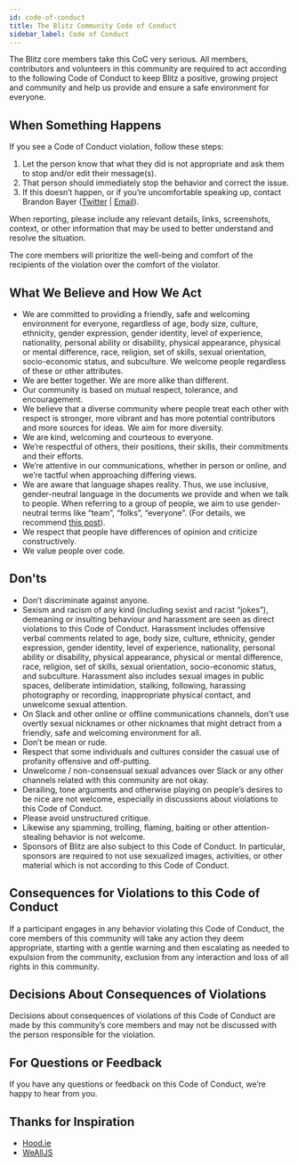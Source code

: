 ```yaml
---
id: code-of-conduct
title: The Blitz Community Code of Conduct
sidebar_label: Code of Conduct
---
```


<!--alex disable racist sexual nuts-->

The Blitz core members take this CoC very serious. All members, contributors and volunteers in this community are required to act according to the following Code of Conduct to keep Blitz a positive, growing project and community and help us provide and ensure a safe environment for everyone.

## When Something Happens

If you see a Code of Conduct violation, follow these steps:

1. Let the person know that what they did is not appropriate and ask them to stop and/or edit their message(s).
2. That person should immediately stop the behavior and correct the issue.
3. If this doesn’t happen, or if you’re uncomfortable speaking up, contact Brandon Bayer ([Twitter](https://twitter.com/flybayer) | [Email](mailto:b@bayer.ws)).

When reporting, please include any relevant details, links, screenshots, context, or other information that may be used to better understand and resolve the situation.

The core members will prioritize the well-being and comfort of the recipients of the violation over the comfort of the violator.

## What We Believe and How We Act

- We are committed to providing a friendly, safe and welcoming environment for everyone, regardless of age, body size, culture, ethnicity, gender expression, gender identity, level of experience, nationality, personal ability or disability, physical appearance, physical or mental difference, race, religion, set of skills, sexual orientation, socio-economic status, and subculture. We welcome people regardless of these or other attributes.
- We are better together. We are more alike than different.
- Our community is based on mutual respect, tolerance, and encouragement.
- We believe that a diverse community where people treat each other with respect is stronger, more vibrant and has more potential contributors and more sources for ideas. We aim for more diversity.
- We are kind, welcoming and courteous to everyone.
- We’re respectful of others, their positions, their skills, their commitments and their efforts.
- We’re attentive in our communications, whether in person or online, and we’re tactful when approaching differing views.
- We are aware that language shapes reality. Thus, we use inclusive, gender-neutral language in the documents we provide and when we talk to people. When referring to a group of people, we aim to use gender-neutral terms like “team”, “folks”, “everyone”. (For details, we recommend [this post](https://modelviewculture.com/pieces/gendered-language-feature-or-bug-in-software-documentation)).
- We respect that people have differences of opinion and criticize constructively.
- We value people over code.

## Don'ts

- Don’t discriminate against anyone.
- Sexism and racism of any kind (including sexist and racist “jokes”), demeaning or insulting behaviour and harassment are seen as direct violations to this Code of Conduct. Harassment includes offensive verbal comments related to age, body size, culture, ethnicity, gender expression, gender identity, level of experience, nationality, personal ability or disability, physical appearance, physical or mental difference, race, religion, set of skills, sexual orientation, socio-economic status, and subculture. Harassment also includes sexual images in public spaces, deliberate intimidation, stalking, following, harassing photography or recording, inappropriate physical contact, and unwelcome sexual attention.
- On Slack and other online or offline communications channels, don't use overtly sexual nicknames or other nicknames that might detract from a friendly, safe and welcoming environment for all.
- Don’t be mean or rude.
- Respect that some individuals and cultures consider the casual use of profanity offensive and off-putting.
- Unwelcome / non-consensual sexual advances over Slack or any other channels related with this community are not okay.
- Derailing, tone arguments and otherwise playing on people’s desires to be nice are not welcome, especially in discussions about violations to this Code of Conduct.
- Please avoid unstructured critique.
- Likewise any spamming, trolling, flaming, baiting or other attention-stealing behavior is not welcome.
- Sponsors of Blitz are also subject to this Code of Conduct. In particular, sponsors are required to not use sexualized images, activities, or other material which is not according to this Code of Conduct.

## Consequences for Violations to this Code of Conduct

If a participant engages in any behavior violating this Code of Conduct, the core members of this community will take any action they deem appropriate, starting with a gentle warning and then escalating as needed to expulsion from the community, exclusion from any interaction and loss of all rights in this community.

## Decisions About Consequences of Violations

Decisions about consequences of violations of this Code of Conduct are made by this community’s core members and may not be discussed with the person responsible for the violation.

## For Questions or Feedback

If you have any questions or feedback on this Code of Conduct, we’re happy to hear from you.

## Thanks for Inspiration

- [Hood.ie](http://hood.ie/code-of-conduct/)
- [WeAllJS](https://wealljs.org/code-of-conduct)
